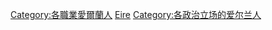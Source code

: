 [[Category:各職業愛爾蘭人|Category:各職業愛爾蘭人]]
[[Category:各國革命家|Eire]]
[[Category:各政治立场的爱尔兰人|Category:各政治立场的爱尔兰人]]
